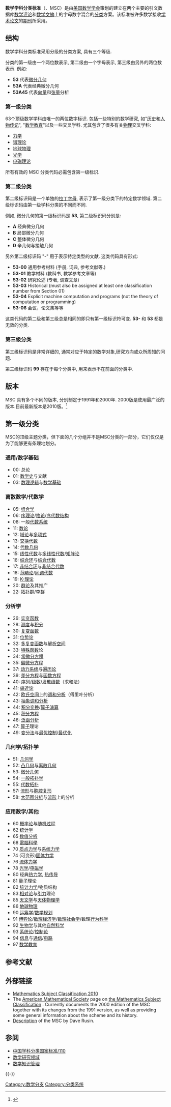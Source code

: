 '''数学学科分类标准'''（{{lang-en|Mathematics Subject Classification}}、MSC）是由[[美国数学学会|美国数学学会]]策划的建立在两个主要的引文数据库[[数学评论|数学评论]]和[[数学文摘|数学文摘]]上的字母数字混合的[[分类|分类]]方案。该标准被许多数学接收[[论文|学术论文]]的[[期刊|期刊]]所采用。

== 结构 ==
数学学科分类标准采用分级的分类方案, 具有三个等级.

分类的第一级由一个两位数表示, 第二级由一个字母表示, 第三级由另外的两位数表示. 例如:

* '''53''' 代表[[微分几何|微分几何]]
* '''53A''' 代表经典微分几何
* '''53A45''' 代表[[向量|向量]]和[[张量|张量]]分析

=== 第一级分类 ===
63个顶级数学学科由唯一的两位数字标识. 包括一些特别的数学研究, 如"[[历史|历史]]和[[传记|人物传记]]", "[[数学教育|数学教育]]"以及一些交叉学科. 尤其包含了很多有关[[物理|物理]]交叉学科:
* [[力学|力学]]
* [[谱理论|谱理论]]
* [[地球物理|地球物理]]
* [[光学|光学]]
* [[电磁理论|电磁理论]]

所有有效的 MSC 分类代码必需包含第一级标识.

=== 第二级分类 ===
第二级标识码是一个单独的[[拉丁字母|拉丁字母]], 表示了第一级分类下的特定数学领域. 第二级标识码由第一级学科分类的不同而不同.

例如, 微分几何的第一级标识码是 '''53''', 第二级标识码分别是:
* '''A''' 经典微分几何
* '''B''' 局部微分几何
* '''C''' 整体微分几何
* '''D''' 辛几何与接触几何

另外第二级标识码 "-" 用于表示特定类型的文献. 这类代码具有形式:

* '''53-00''' 通用参考材料 (手册, 词典, 参考文献等.)
* '''53-01''' 教学材料 (教科书, 教学参考文章等)
* '''53-02''' 研究论述 (专著, 调查文章)
* '''53-03''' Historical (must also be assigned at least one classification number from Section 01)
* '''53-04''' Explicit machine computation and programs (not the theory of computation or programming)
* '''53-06''' 会议，论文集等等

这类代码的第二级和第三级总是相同的即只有第一级标识符可变.  '''53-''' 和 '''53''' 都是无效的分类.


=== 第三级分类 ===
第三级标识码是非常详细的, 通常对应于特定的数学对象,研究方向或众所周知的问题.

第三级标识码 '''99''' 存在于每个分类中, 用来表示不在前面的分类中.

== 版本 ==
MSC 具有多个不同的版本, 分别制定于1991年和2000年. 2000版是使用最广泛的版本.目前最新版本是2010版。<ref>{{Cite web |url=http://www.ams.org/mathscinet/msc/msc2010.html |title=存档副本 |accessdate=2017-06-16 |archive-date=2014-06-06 |archive-url=https://web.archive.org/web/20140606010248/http://www.ams.org/mathscinet/msc/msc2010.html |dead-url=no }}</ref>

== 第一级分类 ==
MSC的顶级主题分类，但下面的几个分组并不是MSC分类的一部分，它们仅仅是为了能够更有条理地划分。

=== 通用/数学基础 ===
*00: 总论
*01: [[数学史|数学史]]与文献
*03: [[数理逻辑|数理逻辑]]与[[数学基础|数学基础]]

===离散数学/代数学===
*05: [[组合学|组合学]]
*06: [[序理论|序理论]]/[[格论|格论]]/[[序代数结构|序代数结构]]
*08: 一般[[代数系统|代数系统]]
*11: [[数论|数论]]
*12: [[域论|域论]]与[[多项式|多项式]] 
*13: [[交换代数|交换代数]]
*14: [[代数几何|代数几何]]
*15: [[线性代数|线性代数]]与[[多线性代数|多线性代数]]/[[矩阵论|矩阵论]]
*16: [[结合环|结合环]]与[[结合代数|结合代数]]
*17: [[非结合环|非结合环]]与[[非结合代数|非结合代数]]
*18: [[范畴论|范畴论]]/[[同调代数|同调代数]]
*19: [[K-理论|K-理论]]
*20: [[群论|群论]]及其推广 
*22: [[拓扑群|拓扑群]]/[[李群|李群]]

===分析学===
*26: [[实变函数|实变函数]]
*28: [[测度|测度]]与[[积分|积分]]
*30: [[复变函数|复变函数]]
*31: [[位势论|位势论]] 
*32: [[多复变函数|多复变函数]]与[[解析空间|解析空间]]
*33: [[特殊函数|特殊函数]]论
*34: [[常微分方程|常微分方程]] 
*35: [[偏微分方程|偏微分方程]]
*37: [[动力系统|动力系统]]与[[遍历论|遍历论]] 
*39: [[差分方程|差分方程]]与[[函数方程|函数方程]] 
*40: [[序列|序列]]/[[级数|级数]]/[[发散级数|发散级数]]（求和法）
*41: [[逼近论|逼近论]]
*42: [[欧氏空间|欧氏空间]]上的[[调和分析|调和分析]]（傅里叶分析）
*43: [[抽象调和分析|抽象调和分析]] 
*44: [[积分变换|积分变换]]/[[算子演算|算子演算]] 
*45: [[积分方程|积分方程]]
*46: [[泛函分析|泛函分析]]
*47: [[算子|算子]]理论 
*49: [[变分法|变分法]]与[[最优控制|最优控制]]/[[最优化|最优化]]

===几何学/拓扑学===
*51: [[几何学|几何学]] 
*52: [[凸几何|凸几何]]与[[离散几何|离散几何]]
*53: [[微分几何|微分几何]] 
*54: [[一般拓扑学|一般拓扑学]] 
*55: [[代数拓扑|代数拓扑]] 
*57: [[流形|流形]]与[[胞腔复形|胞腔复形]]
*58: [[大范围分析|大范围分析]]与[[流形|流形]]上的分析

===应用数学/其他===
*60 [[概率论|概率论]]与[[随机过程|随机过程]]
*62 [[统计学|统计学]]
*65 [[数值分析|数值分析]]
*68 [[计算机科学|電腦科學]]
*70 [[质点力学|质点力学]]与[[系统力学|系统力学]]
*74 (可变形)[[固体力学|固体力学]] 
*76 [[流体力学|流体力学]]
*78 [[光学|光学]]/[[电磁学|电磁学]] 
*80 经典[[热力学|热力学]], [[热传导|热传导]]
*81 [[量子|量子]]理论
*82 [[统计力学|统计力学]]/物质结构
*83 [[相对论|相对论]]与[[引力|引力]]理论
*85 [[天文学|天文学]]与[[天体物理学|天体物理学]]
*86 [[地球物理|地球物理]]
*90 [[运筹学|运筹学]]/[[数学规划|数学规划]] 
*91 [[博弈论|博弈论]]/[[数理经济学|数理经济学]]/[[数理社会学|数理社会学]]/数理[[行为科学|行为科学]]
*92 [[生物学|生物学]]与其他[[自然科学|自然科学]]
*93 [[系统论|系统论]]/[[控制论|控制论]]
*94 [[信息|信息]]与[[通信|通信]]/[[电路|电路]]
*97 [[数学教育|数学教育]]

== 参考文献 ==
{{Reflist}}

== 外部链接 ==
* [http://msc2010.org/mscwiki/index.php?title=MSC2010 Mathematics Subject Classification 2010] {{Wayback|url=http://msc2010.org/mscwiki/index.php?title=MSC2010 |date=20110113151843 }}
* The [[American_Mathematical_Society|American Mathematical Society]] page on [http://www.ams.org/msc/ the Mathematics Subject Classification] {{Wayback|url=http://www.ams.org/msc/ |date=20061004185808 }}.  Currently documents the 2000 edition of the MSC together with its changes from the 1991 version, as well as providing some general information about the scheme and its history.
* [https://web.archive.org/web/20150516045812/http://www.math.niu.edu/~rusin/known-math/index/beginners.html Description] of the MSC by Dave Rusin.

== 参阅 ==
* [[中国学科分类国家标准/110|中国学科分类国家标准/110]]
* [[数学研究领域|数学研究领域]]
* [[数学知识管理|数学知识管理]]

{{-}}
{{数学主要领域}}

[[Category:数学分支|Category:数学分支]]
[[Category:分类系统|Category:分类系统]]